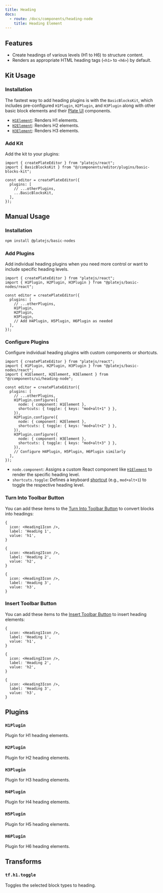 ```yaml
---
title: Heading
docs:
  - route: /docs/components/heading-node
    title: Heading Element
---
```


<ComponentPreview name="basic-blocks-demo" />

<PackageInfo>

## Features

- Create headings of various levels (H1 to H6) to structure content.
- Renders as appropriate HTML heading tags (`<h1>` to `<h6>`) by default.

</PackageInfo>

## Kit Usage

<Steps>

### Installation

The fastest way to add heading plugins is with the `BasicBlocksKit`, which includes pre-configured `H1Plugin`, `H2Plugin`, and `H3Plugin` along with other basic block elements and their [Plate UI](/docs/installation/plate-ui) components.

<ComponentSource name="basic-blocks-kit" />

- [`H1Element`](/docs/components/heading-node): Renders H1 elements.
- [`H2Element`](/docs/components/heading-node): Renders H2 elements.
- [`H3Element`](/docs/components/heading-node): Renders H3 elements.

### Add Kit

Add the kit to your plugins:

```tsx
import { createPlateEditor } from "platejs/react";
import { BasicBlocksKit } from "@/components/editor/plugins/basic-blocks-kit";

const editor = createPlateEditor({
  plugins: [
    // ...otherPlugins,
    ...BasicBlocksKit,
  ],
});
```

</Steps>

## Manual Usage

<Steps>

### Installation

```bash
npm install @platejs/basic-nodes
```

### Add Plugins

Add individual heading plugins when you need more control or want to include specific heading levels.

```tsx
import { createPlateEditor } from "platejs/react";
import { H1Plugin, H2Plugin, H3Plugin } from "@platejs/basic-nodes/react";

const editor = createPlateEditor({
  plugins: [
    // ...otherPlugins,
    H1Plugin,
    H2Plugin,
    H3Plugin,
    // Add H4Plugin, H5Plugin, H6Plugin as needed
  ],
});
```

### Configure Plugins

Configure individual heading plugins with custom components or shortcuts.

```tsx
import { createPlateEditor } from "platejs/react";
import { H1Plugin, H2Plugin, H3Plugin } from "@platejs/basic-nodes/react";
import { H1Element, H2Element, H3Element } from "@/components/ui/heading-node";

const editor = createPlateEditor({
  plugins: [
    // ...otherPlugins,
    H1Plugin.configure({
      node: { component: H1Element },
      shortcuts: { toggle: { keys: "mod+alt+1" } },
    }),
    H2Plugin.configure({
      node: { component: H2Element },
      shortcuts: { toggle: { keys: "mod+alt+2" } },
    }),
    H3Plugin.configure({
      node: { component: H3Element },
      shortcuts: { toggle: { keys: "mod+alt+3" } },
    }),
    // Configure H4Plugin, H5Plugin, H6Plugin similarly
  ],
});
```

- `node.component`: Assigns a custom React component like [`H1Element`](/docs/components/heading-node) to render the specific heading level.
- `shortcuts.toggle`: Defines a keyboard [shortcut](/docs/plugin-shortcuts) (e.g., `mod+alt+1`) to toggle the respective heading level.

### Turn Into Toolbar Button

You can add these items to the [Turn Into Toolbar Button](/docs/toolbar#turn-into-toolbar-button) to convert blocks into headings:

```tsx
{
  icon: <Heading1Icon />,
  label: 'Heading 1',
  value: 'h1',
}
```

```tsx
{
  icon: <Heading2Icon />,
  label: 'Heading 2',
  value: 'h2',
}
```

```tsx
{
  icon: <Heading3Icon />,
  label: 'Heading 3',
  value: 'h3',
}
```

### Insert Toolbar Button

You can add these items to the [Insert Toolbar Button](/docs/toolbar#insert-toolbar-button) to insert heading elements:

```tsx
{
  icon: <Heading1Icon />,
  label: 'Heading 1',
  value: 'h1',
}
```

```tsx
{
  icon: <Heading2Icon />,
  label: 'Heading 2',
  value: 'h2',
}
```

```tsx
{
  icon: <Heading3Icon />,
  label: 'Heading 3',
  value: 'h3',
}
```

</Steps>

## Plugins

### `H1Plugin`

Plugin for H1 heading elements.

### `H2Plugin`

Plugin for H2 heading elements.

### `H3Plugin`

Plugin for H3 heading elements.

### `H4Plugin`

Plugin for H4 heading elements.

### `H5Plugin`

Plugin for H5 heading elements.

### `H6Plugin`

Plugin for H6 heading elements.

## Transforms

### `tf.h1.toggle`

Toggles the selected block types to heading.
